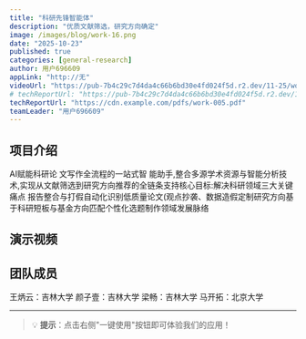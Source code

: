 ```yaml
---
title: "科研先锋智能体"
description: "优质文献筛选，研究方向确定"
image: /images/blog/work-16.png
date: "2025-10-23"
published: true
categories: [general-research]
author: 用户696609
appLink: "http://无"
videoUrl: "https://pub-7b4c29c7d4da4c66b6bd30e4fd024f5d.r2.dev/11-25/work-video-16.mp4"
# techReportUrl: "https://pub-7b4c29c7d4da4c66b6bd30e4fd024f5d.r2.dev/11-25/work-report-16.pdf"
techReportUrl: "https://cdn.example.com/pdfs/work-005.pdf"
teamLeader: "用户696609"
---
```


## 项目介绍

AI赋能科研论 文写作全流程的一站式智
能助手,整合多源学术资源与智能分析技术,实现从文献筛选到研究方向推荐的全链条支持核心目标:解决科研领域三大关键痛点
报告整合与打假自动化识别低质量论文(观点抄袭、数据造假定制研究方向基于科研短板与基金方向匹配个性化选题制作领域发展脉络

## 演示视频

<VideoPlayer
  src="https://pub-7b4c29c7d4da4c66b6bd30e4fd024f5d.r2.dev/11-25/work-video-16.mp4"
  poster="/images/blog/work-16.png"
/>

## 团队成员

王炳云：吉林大学
颜子壹：吉林大学
梁畅：吉林大学
马开拓：北京大学

---

> 💡 **提示**：点击右侧"一键使用"按钮即可体验我们的应用！
